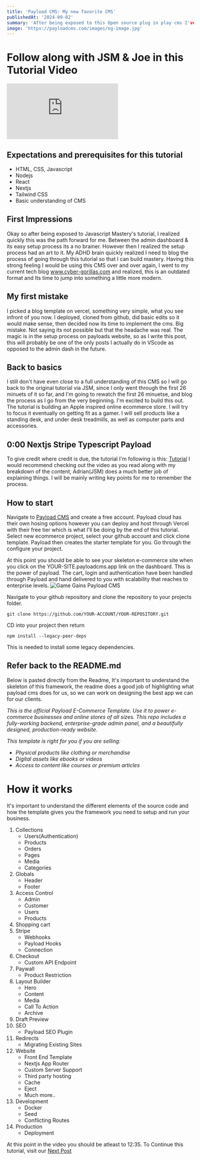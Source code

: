```yaml
---
title: 'Payload CMS: My new favorite CMS'
publishedAt: '2024-09-02'
summary: 'After being exposed to this Open source plug in play cms I've realized that this is the only way to go for my ecommerce & blog solutions in the future. Here I will be documenting my setup process and building out a small Ecommerce store while watching the Javascript Mastery Tutorial.'
image: 'https://payloadcms.com/images/og-image.jpg'
---
```


# Follow along with JSM & Joe in this Tutorial Video
<div style={{ position: 'relative', paddingBottom: '56.25%', height: 0, overflow: 'hidden', maxWidth: '100%' }}>
  <iframe
    src="https://www.youtube.com/embed/3JUsg-WsU9o?si=SnaEs1-REHxr4u7T"
    title="YouTube video player"
    frameBorder="0"
    allow="accelerometer; autoplay; clipboard-write; encrypted-media; gyroscope; picture-in-picture; web-share"
    allowFullScreen
    style={{ position: 'absolute', top: 0, left: 0, width: '100%', height: '100%' }}
  ></iframe>
</div>

## Expectations and prerequisites for this tutorial

- HTML, CSS, Javascript
- Nodejs
- React
- Nextjs
- Tailwind CSS
- Basic understanding of CMS


## First Impressions

Okay so after being exposed to Javascript Mastery's tutorial, I realized quickly this was the path forward for me. Between the admin dashboard & its easy setup process its a no brainer.
However then I realized the setup process had an art to it. My ADHD brain quickly realized I need to blog the process of going through this tutorial so that I can build mastery. 
Having this strong feeling I would be using this CMS over and over again, I went to my current tech blog www.cyber-gorillas.com and realized, this is an outdated format and Its time to jump into something a little more modern.

## My first mistake

I picked a blog template on vercel, something very simple, what you see infront of you now. I deployed, cloned from github, did basic edits so it would make sense, then decided now its time to implement the cms. Big mistake. Not saying
its not possible but that the headache was real. The magic is in the setup process on payloads website, so as I write this post, this will probably be one of the only posts I actually do in VScode as opposed to the admin dash in the future.

## Back to basics

I still don't have even close to a full understanding of this CMS so I will go back to the original tutorial via JSM, since I only went through the first 26 minuets of it so far, and I'm going to rewatch the first 26 minuetse, and blog the process as I go
from the very beginning. I'm excited to build this out. The tutorial is building an Apple inspired online ecommerce store. I will try to focus it eventually on getting fit as a gamer. I will sell products like a standing desk, and under desk treadmills, as well as computer parts and accessories.

## 0:00 Nextjs Stripe Typescript Payload

To give credit where credit is due, the tutorial I'm following is this: [Tutorial](https://www.youtube.com/watch?v=3JUsg-WsU9o&t=1562s)
I would recommend checking out the video as you read along with my breakdown of the content, Adrian(JSM) does a much better job of explaining things. I will be mainly writing key points for me to remember the process.

## How to start

Navigate to [Payload CMS](https://payloadcms.com/) and create a free account. Payload cloud has their own hosing options however you can deploy and host through Vercel with their free tier which is what I'll be doing by the end of this tutorial.
Select new ecommerce project, select your github account and click clone template. Payload then creates the starter template for you. Go through the configure your project.

At this point you should be able to see your skeleton e-commerce site when you click on the YOUR-SITE.payloadcms.app link on the dashboard. This is the power of payload. The cart, login and authentication have been handled through Payload and hand delivered to you with scalability that reaches to enterprise levels.
![Game Gains Payload CMS](https://i.imgur.com/RRatWR4.jpeg)

Navigate to your github repository and clone the repository to your projects folder.

`git clone https://github.com/YOUR-ACCOUNT/YOUR-REPOSITORY.git`

CD into your project then return

`npm install --legacy-peer-deps`

This is needed to install some legacy dependencies.

## Refer back to the README.md

Below is pasted directly from the Readme, It's important to understand the skeleton of this framework, the readme does a good job of highlighting what payload cms does for us, so we can work on designing the best app we can for our clients.

*This is the official Payload E-Commerce Template. Use it to power e-commerce businesses and online stores of all sizes. This repo includes a fully-working backend, enterprise-grade admin panel, and a beautifully designed, production-ready website.*

*This template is right for you if you are selling:*

- *Physical products like clothing or merchandise*
- *Digital assets like ebooks or videos*
- *Access to content like courses or premium articles*

# How it works

It's important to understand the different elements of the source code and how the template gives you the framework you need to setup and run your business.

1. Collections
    - Users(Authentication)
    - Products
    - Orders
    - Pages
    - Media
    - Categories
2. Globals
    - Header
    - Footer
3. Access Control
    - Admin
    - Customer
    - Users
    - Products
4. Shopping cart
5. Stripe
    - Webhooks
    - Payload Hooks
    - Connection
6. Checkout
    - Custom API Endpoint
7. Paywall
    - Product Restriction
8. Layout Builder
    - Hero
    - Content
    - Media
    - Call To Action
    - Archive
9. Draft Preview
10. SEO
    - Payload SEO Plugin
11. Redirects
    - Migrating Existing Sites
12. Website
    - Front End Template
    - Nextjs App Router
    - Custom Server Support
    - Third party hosting
    - Cache
    - Eject
    - Much more..
13. Development
    - Docker
    - Seed
    - Conflicting Routes
14. Production
    - Deployment

At this point in the video you should be atleast to 12:35. To Continue this tutorial, visit our [Next Post](https://speakupjoe.com/blog/payload-cms-tutorial-part-2)